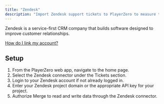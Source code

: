 ```yaml
---
title: "Zendesk"
description: "Import Zendesk support tickets to PlayerZero to measure the customer impact of your code."
---
```

Zendesk is a service-first CRM company that builds software designed to improve customer relationships.

[How do I link my account?](https://help.merge.dev/en/articles/8757498-zendesk-how-do-i-link-my-account)

<Snippet file="ticketing-connector.mdx" />

<Snippet file="ticketing-permissions.mdx" />

## Setup
1. From the PlayerZero web app, navigate to the home page.
2. Select the Zendesk connector under the Tickets section.
3. Login to your Zendesk account if not already logged in.
4. Enter your Zendesk project domain or the appropriate API key for your project.
5. Authorize Merge to read and write data through the Zendesk connector.
